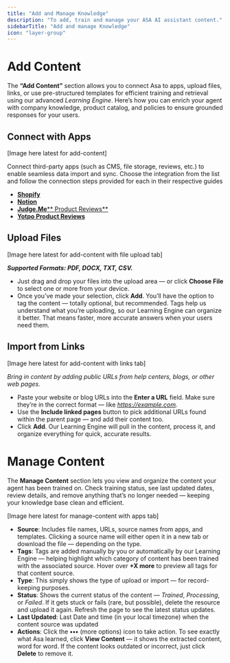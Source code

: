 ```yaml
---
title: "Add and Manage Knowledge"
description: "To add, train and manage your ASA AI assistant content."
sidebarTitle: "Add and manage Knowledge"
icon: "layer-group"
---
```


# **Add Content**

The **“Add Content”** section allows you to connect Asa to apps, upload files, links, or use pre-structured templates for efficient training and retrieval using our advanced _Learning Engine_. Here’s how you can enrich your agent with company knowledge, product catalog, and policies to ensure grounded responses for your users.

## **Connect with Apps**

[Image here latest for add-content]

Connect third-party apps (such as CMS, file storage, reviews, etc.) to enable seamless data import and sync. Choose the integration from the list and follow the connection steps provided for each in their respective guides

- [**Shopify**](https://help.asa.alphablocks.ai/shopify)
- [**Notion**](https://help.asa.alphablocks.ai/notion)
- [**Judge.Me**](http://Judge.Me)[\*\* Product Reviews\*\*](https://help.asa.alphablocks.ai/judge-me)
- [**Yotpo Product Reviews**](https://help.asa.alphablocks.ai/yotpo)

## **Upload Files**

[Image here latest for add-content with file upload tab]

****_Supported Formats: PDF, DOCX, TXT, CSV._****

- Just drag and drop your files into the upload area — or click **Choose File** to select one or more from your device.
- Once you’ve made your selection, click **Add**. You’ll have the option to tag the content — totally optional, but recommended. Tags help us understand what you’re uploading, so our Learning Engine can organize it better. That means faster, more accurate answers when your users need them.

## **Import from Links**

[Image here latest for add-content with links tab]

_Bring in content by adding public URLs from help centers, blogs, or other web pages._

- Paste your website or blog URLs into the **Enter a URL** field. Make sure they’re in the correct format — like [_https://example.com_](https://example.com)_._
- Use the **Include linked pages** button to pick additional URLs found within the parent page — and add their content too.
- Click **Add**. Our Learning Engine will pull in the content, process it, and organize everything for quick, accurate results.

# **Manage Content**

The **Manage Content** section lets you view and organize the content your agent has been trained on. Check training status, see last updated dates, review details, and remove anything that’s no longer needed — keeping your knowledge base clean and efficient.

[Image here latest for manage-content with apps tab]

- **Source**: Includes file names, URLs, source names from apps, and templates. Clicking a source name will either open it in a new tab or download the file — depending on the type.
- **Tags**: Tags are added manually by you or automatically by our Learning Engine — helping highlight which category of content has been trained with the associated source. Hover over **\+X more** to preview all tags for that content source.
- **Type**: This simply shows the type of upload or import — for record-keeping purposes.
- **Status**: Shows the current status of the content — _Trained_, _Processing_, or _Failed_. If it gets stuck or fails (rare, but possible), delete the resource and upload it again. Refresh the page to see the latest status updates.
- **Last Updated**: Last Date and time (in your local timezone) when the content source was updated
- **Actions**: Click the **•••** (more options) icon to take action. To see exactly what Asa learned, click **View Content** — it shows the extracted content, word for word. If the content looks outdated or incorrect, just click **Delete** to remove it.